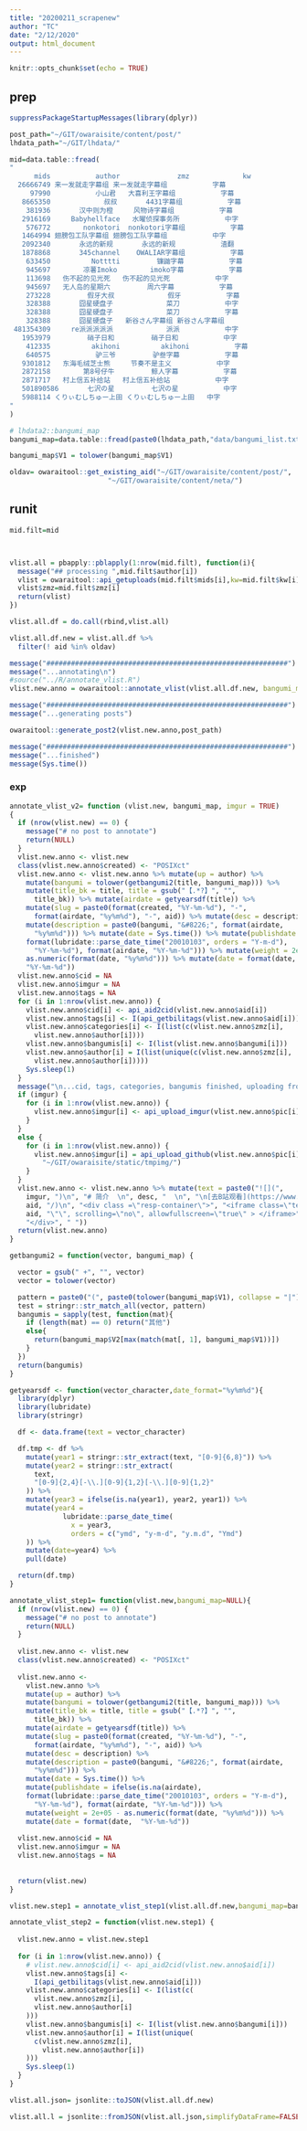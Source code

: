 ```yaml
---
title: "20200211_scrapenew"
author: "TC"
date: "2/12/2020"
output: html_document
---
```


```r
knitr::opts_chunk$set(echo = TRUE)
```

## prep

```r
suppressPackageStartupMessages(library(dplyr))

post_path="~/GIT/owaraisite/content/post/"
lhdata_path="~/GIT/lhdata/"

mid=data.table::fread(
"
      mids           author              zmz             kw
  26666749 来一发就走字幕组 来一发就走字幕组           字幕
     97990           小山君   大喜利王字幕组           字幕
   8665350             叔叔       4431字幕组           字幕
    381936       汉中则为橙     风物诗字幕组           字幕
   2916169     Babyhellface   水曜侦探事务所           中字
    576772        nonkotori  nonkotori字幕组           字幕
   1464994 翅膀包工队字幕组 翅膀包工队字幕组           中字
   2092340       永远的新规       永远的新规           渣翻
   1878868       345channel    OWALIAR字幕组           字幕
    633450          Notttti         镰鼬字幕           字幕
    945697        凉薯Imoko        imoko字幕           字幕
    113698   伤不起的见光死   伤不起的见光死           中字
    945697   无人岛的星期六         周六字幕           字幕
    273228         假牙大叔             假牙           字幕
    328388       囧星硬盘子             菜刀           中字
    328388       囧星硬盘子             菜刀           字幕
    328388       囧星硬盘子   新谷さん字幕组 新谷さん字幕组
 481354309     re派派派派派             派派           中字
   1953979         硝子日和         硝子日和           中字
    412335          akihoni          akihoni           字幕
    640575           驴三爷         驴叁字幕           字幕
   9301812   东海毛绒芝士熊     节奏不是主义           中字
   2872158        第8号仔牛         鲸人字幕           字幕
   2871717   村上信五补给站   村上信五补给站           中字
   501890586       七沢の星         七沢の星           中字
   5988114 くりぃむしちゅー上田 くりぃむしちゅー上田   中字
"
)

# lhdata2::bangumi_map
bangumi_map=data.table::fread(paste0(lhdata_path,"data/bangumi_list.txt"),header=FALSE)

bangumi_map$V1 = tolower(bangumi_map$V1)

oldav= owaraitool::get_existing_aid("~/GIT/owaraisite/content/post/",
                        "~/GIT/owaraisite/content/neta/")
```

## runit

```r
mid.filt=mid



vlist.all = pbapply::pblapply(1:nrow(mid.filt), function(i){
  message("## processing ",mid.filt$author[i])
  vlist = owaraitool::api_getuploads(mid.filt$mids[i],kw=mid.filt$kw[i])
  vlist$zmz=mid.filt$zmz[i]
  return(vlist)
})

vlist.all.df = do.call(rbind,vlist.all)


```

```r
vlist.all.df.new = vlist.all.df %>%
  filter(! aid %in% oldav)
```



```r

message("###########################################################")
message("...annotating\n")
#source("../R/annotate_vlist.R")
vlist.new.anno = owaraitool::annotate_vlist(vlist.all.df.new, bangumi_map = bangumi_map, imgur = FALSE)

```

```r
message("###########################################################")
message("...generating posts")

owaraitool::generate_post2(vlist.new.anno,post_path)

message("###########################################################")
message("...finished")
message(Sys.time())
```


### exp
```r
annotate_vlist_v2= function (vlist.new, bangumi_map, imgur = TRUE) 
{
  if (nrow(vlist.new) == 0) {
    message("# no post to annotate")
    return(NULL)
  }
  vlist.new.anno <- vlist.new
  class(vlist.new.anno$created) <- "POSIXct"
  vlist.new.anno <- vlist.new.anno %>% mutate(up = author) %>% 
    mutate(bangumi = tolower(getbangumi2(title, bangumi_map))) %>% 
    mutate(title_bk = title, title = gsub("【.*?】", "", 
      title_bk)) %>% mutate(airdate = getyearsdf(title)) %>% 
    mutate(slug = paste0(format(created, "%Y-%m-%d"), "-", 
      format(airdate, "%y%m%d"), "-", aid)) %>% mutate(desc = description) %>% 
    mutate(description = paste0(bangumi, "&#8226;", format(airdate, 
      "%y%m%d"))) %>% mutate(date = Sys.time()) %>% mutate(publishdate = ifelse(is.na(airdate), 
    format(lubridate::parse_date_time("20010103", orders = "Y-m-d"), 
      "%Y-%m-%d"), format(airdate, "%Y-%m-%d"))) %>% mutate(weight = 2e+05 - 
    as.numeric(format(date, "%y%m%d"))) %>% mutate(date = format(date, 
    "%Y-%m-%d"))
  vlist.new.anno$cid = NA
  vlist.new.anno$imgur = NA
  vlist.new.anno$tags = NA
  for (i in 1:nrow(vlist.new.anno)) {
    vlist.new.anno$cid[i] <- api_aid2cid(vlist.new.anno$aid[i])
    vlist.new.anno$tags[i] <- I(api_getbilitags(vlist.new.anno$aid[i]))
    vlist.new.anno$categories[i] <- I(list(c(vlist.new.anno$zmz[i], 
      vlist.new.anno$author[i])))
    vlist.new.anno$bangumis[i] <- I(list(vlist.new.anno$bangumi[i]))
    vlist.new.anno$author[i] = I(list(unique(c(vlist.new.anno$zmz[i], 
      vlist.new.anno$author[i]))))
    Sys.sleep(1)
  }
  message("\n...cid, tags, categories, bangumis finished, uploading front cover to imgur")
  if (imgur) {
    for (i in 1:nrow(vlist.new.anno)) {
      vlist.new.anno$imgur[i] <- api_upload_imgur(vlist.new.anno$pic[i])
    }
  }
  else {
    for (i in 1:nrow(vlist.new.anno)) {
      vlist.new.anno$imgur[i] = api_upload_github(vlist.new.anno$pic[i], 
        "~/GIT/owaraisite/static/tmpimg/")
    }
  }
  vlist.new.anno <- vlist.new.anno %>% mutate(text = paste0("![](", 
    imgur, ")\n", "# 简介  \n", desc, "  \n", "\n[去B站观看](https://www.bilibili.com/video/av", 
    aid, "/)\n", "<div class =\"resp-container\">", "<iframe class=\"testiframe\" src=\"//player.bilibili.com/player.html?aid=", 
    aid, "\"\", scrolling=\"no\", allowfullscreen=\"true\" > </iframe>", 
    "</div>", " "))
  return(vlist.new.anno)
}

```

```r

getbangumi2 = function(vector, bangumi_map) {

  vector = gsub(" +", "", vector)
  vector = tolower(vector)

  pattern = paste0("(", paste0(tolower(bangumi_map$V1), collapse = "|"), ")")
  test = stringr::str_match_all(vector, pattern)
  bangumis = sapply(test, function(mat){
    if (length(mat) == 0) return("其他")
    else{
      return(bangumi_map$V2[max(match(mat[, 1], bangumi_map$V1))])
    }
  })
  return(bangumis)
}

getyearsdf <- function(vector_character,date_format="%y%m%d"){
  library(dplyr)
  library(lubridate)
  library(stringr)

  df <- data.frame(text = vector_character)

  df.tmp <- df %>%
    mutate(year1 = stringr::str_extract(text, "[0-9]{6,8}")) %>%
    mutate(year2 = stringr::str_extract(
      text,
      "[0-9]{2,4}[-\\.][0-9]{1,2}[-\\.][0-9]{1,2}"
    )) %>%
    mutate(year3 = ifelse(is.na(year1), year2, year1)) %>%
    mutate(year4 =
             lubridate::parse_date_time(
               x = year3,
               orders = c("ymd", "y-m-d", "y.m.d", "Ymd")
    )) %>%
    mutate(date=year4) %>%
    pull(date)

  return(df.tmp)
}

annotate_vlist_step1= function(vlist.new,bangumi_map=NULL){
  if (nrow(vlist.new) == 0) {
    message("# no post to annotate")
    return(NULL)
  }
  
  vlist.new.anno <- vlist.new
  class(vlist.new.anno$created) <- "POSIXct"
  
  vlist.new.anno <- 
    vlist.new.anno %>% 
    mutate(up = author) %>% 
    mutate(bangumi = tolower(getbangumi2(title, bangumi_map))) %>% 
    mutate(title_bk = title, title = gsub("【.*?】", "", 
      title_bk)) %>% 
    mutate(airdate = getyearsdf(title)) %>% 
    mutate(slug = paste0(format(created, "%Y-%m-%d"), "-", 
      format(airdate, "%y%m%d"), "-", aid)) %>% 
    mutate(desc = description) %>% 
    mutate(description = paste0(bangumi, "&#8226;", format(airdate, 
      "%y%m%d"))) %>% 
    mutate(date = Sys.time()) %>%
    mutate(publishdate = ifelse(is.na(airdate), 
    format(lubridate::parse_date_time("20010103", orders = "Y-m-d"), 
      "%Y-%m-%d"), format(airdate, "%Y-%m-%d"))) %>%
    mutate(weight = 2e+05 - as.numeric(format(date, "%y%m%d"))) %>%
    mutate(date = format(date,  "%Y-%m-%d"))
  
  vlist.new.anno$cid = NA
  vlist.new.anno$imgur = NA
  vlist.new.anno$tags = NA
  
  
  return(vlist.new)
}
```


```r
vlist.new.step1 = annotate_vlist_step1(vlist.all.df.new,bangumi_map=bangumi_map)
```

```r
annotate_vlist_step2 = function(vlist.new.step1) {
  
  vlist.new.anno = vlist.new.step1
  
  for (i in 1:nrow(vlist.new.anno)) {
    # vlist.new.anno$cid[i] <- api_aid2cid(vlist.new.anno$aid[i])
    vlist.new.anno$tags[i] <-
      I(api_getbilitags(vlist.new.anno$aid[i]))
    vlist.new.anno$categories[i] <- I(list(c(
      vlist.new.anno$zmz[i],
      vlist.new.anno$author[i]
    )))
    vlist.new.anno$bangumis[i] <- I(list(vlist.new.anno$bangumi[i]))
    vlist.new.anno$author[i] = I(list(unique(
      c(vlist.new.anno$zmz[i],
        vlist.new.anno$author[i])
    )))
    Sys.sleep(1)
  }
}
```



```r
vlist.all.json= jsonlite::toJSON(vlist.all.df.new)

vlist.all.l = jsonlite::fromJSON(vlist.all.json,simplifyDataFrame=FALSE)
```


